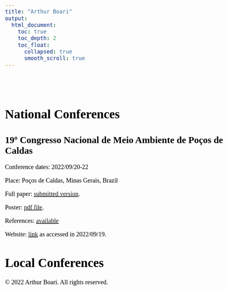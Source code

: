 ```yaml
---
title: "Arthur Boari"
output:
  html_document:
    toc: true
    toc_depth: 2
    toc_float:
      collapsed: true
      smooth_scroll: true
---
```

<style>
body {
  color: black;
  font-family: Times;
  font-size: 20px;
}
pre {
  background-color: lightgreen;
}
#TOC {
  color: #A8CF45;
  font-family: Times;
  font-size: 14px;
  border-color: black;
}
#header {
  color: #00943E;
  align: center;
}
</style>

<br>
<br>

# National Conferences

## 19º Congresso Nacional de Meio Ambiente de Poços de Caldas

Conference dates: 2022/09/20-22

Place: Poços de Caldas, Minas Gerais, Brazil

Full paper: <a href="Arquivos/Publicacoes/Resumo identificado final.pdf" >submitted version</a>.

Poster: <a href="Arquivos/Publicacoes/Banner.pptx (1).pdf" >pdf file</a>. 

References: [available](https://arthurboari.github.io/arthurboari/cnmaref.html)

Website: [link](http://www.meioambientepocos.com.br/index.html) as accessed in 2022/09/19.

# Local Conferences



&copy; 2022 Arthur Boari. All rights reserved.